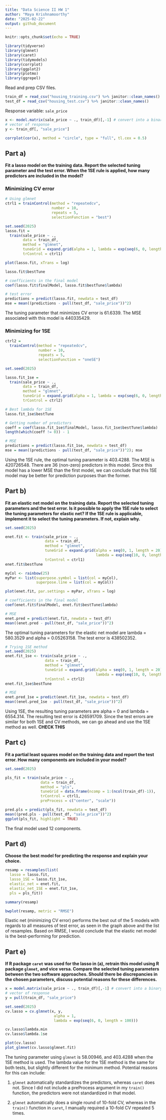 ```yaml
---
title: "Data Science II HW 1"
author: "Maya Krishnamoorthy"
date: "2025-02-22"
output: github_document
---
```


```r
knitr::opts_chunk$set(echo = TRUE)

library(tidyverse)
library(glmnet)
library(caret)
library(tidymodels)
library(corrplot)
library(ggplot2)
library(plotmo)
library(ggrepel)
```

Read and prep CSV files.

```r
train_df = read_csv("housing_training.csv") %>% janitor::clean_names()
test_df = read_csv("housing_test.csv") %>% janitor::clean_names()
```
Response variable: `sale_price`

```r
x <- model.matrix(sale_price ~ ., train_df)[,-1] # convert into a binary indicator variable
# vector of response
y <- train_df[, "sale_price"]

corrplot(cor(x), method = "circle", type = "full", tl.cex = 0.5)
```


## Part a)

**Fit a lasso model on the training data. Report the selected tuning parameter and the test error. When the 1SE rule is applied, how many predictors are included in the model?**

### Minimizing CV error

```r
# Using glmnet
ctrl1 = trainControl(method = "repeatedcv",
                     number = 10,
                     repeats = 5,
                     selectionFunction = "best")

set.seed(2025)
lasso.fit =
  train(sale_price ~ .,
        data = train_df,
        method = "glmnet",
        tuneGrid = expand.grid(alpha = 1, lambda = exp(seq(6, 0, length = 100))),
        trControl = ctrl1)

plot(lasso.fit, xTrans = log)

lasso.fit$bestTune

# coefficients in the final model
coef(lasso.fit$finalModel, lasso.fit$bestTune$lambda)

# test error
predictions = predict(lasso.fit, newdata = test_df)
mse = mean((predictions - pull(test_df, "sale_price"))^2)
```


The tuning parameter that minimizes CV error is 61.6339. The MSE associated with this model is 440335429.

### Minimizing for 1SE

```r
ctrl2 = 
  trainControl(method = "repeatedcv",
               number = 10,
               repeats = 5,
               selectionFunction = "oneSE")

set.seed(2025)

lasso.fit_1se = 
  train(sale_price ~ .,
        data = train_df,
        method = "glmnet",
        tuneGrid = expand.grid(alpha = 1, lambda = exp(seq(6, 0, length = 100))),
        trControl = ctrl2)

# Best lambda for 1SE
lasso.fit_1se$bestTune

# Getting number of predictors
coeff = coef(lasso.fit_1se$finalModel, lasso.fit_1se$bestTune$lambda)
length(which(coeff != 0)) - 1

# MSE
predictions = predict(lasso.fit_1se, newdata = test_df)
mse = mean((predictions - pull(test_df, "sale_price"))^2); mse
```

Using the 1SE rule, the optimal tuning parameter is 403.4288. The MSE is 420726548. There are 36 (non-zero) predictors in this model. Since this model has a lower MSE than the first model, we can conclude that this 1SE model may be better for prediction purposes than the former.

## Part b)

**Fit an elastic net model on the training data. Report the selected tuning parameters and the test error. Is it possible to apply the 1SE rule to select the tuning parameters for elastic net? If the 1SE rule is applicable, implement it to select the tuning parameters. If not, explain why.**

```r
set.seed(2025)

enet.fit <- train(sale_price ~ .,
                  data = train_df,
                  method = "glmnet",
                  tuneGrid = expand.grid(alpha = seq(0, 1, length = 20), 
                                         lambda = exp(seq(10, 0, length = 100))),
                  trControl = ctrl1)
enet.fit$bestTune

myCol <- rainbow(25)
myPar <- list(superpose.symbol = list(col = myCol),
              superpose.line = list(col = myCol))

plot(enet.fit, par.settings = myPar, xTrans = log)

# coefficients in the final model
coef(enet.fit$finalModel, enet.fit$bestTune$lambda)

# MSE
enet.pred = predict(enet.fit, newdata = test_df)
mean((enet.pred - pull(test_df, "sale_price"))^2)
```

The optimal tuning parameters for the elastic net model are lambda = 580.3529 and alpha = 0.05263158. The test error is 438502352.

```r
# Trying 1SE method
set.seed(2025)
enet.fit_1se <- train(sale_price ~ .,
                  data = train_df,
                  method = "glmnet",
                  tuneGrid = expand.grid(alpha = seq(0, 1, length = 20), 
                                         lambda = exp(seq(10, 0, length = 100))),
                  trControl = ctrl2)
enet.fit_1se$bestTune

# MSE
enet.pred_1se = predict(enet.fit_1se, newdata = test_df)
mean((enet.pred_1se - pull(test_df, "sale_price"))^2)
```
Using 1SE, the resulting tuning parameters are alpha = 0 and lambda = 6554.314. The resulting test error is 426591709. Since the test errors are similar for both 1SE and CV methods, we can go ahead and use the 1SE method as well. **CHECK THIS**

## Part c)

**Fit a partial least squares model on the training data and report the test error. How
many components are included in your model?**

```r
set.seed(2025)

pls_fit = train(sale_price ~ .,
                data = train_df,
                method = "pls",
                tuneGrid = data.frame(ncomp = 1:(ncol(train_df)-1)),
                trControl = ctrl1,
                preProcess = c("center", "scale"))

pred.pls = predict(pls_fit, newdata = test_df)
mean((pred.pls - pull(test_df, "sale_price"))^2)
ggplot(pls_fit, highlight = TRUE)

```

The final model used 12 components.

## Part d)

**Choose the best model for predicting the response and explain your choice.**

```r
resamp = resamples(list(
  lasso = lasso.fit,
  lasso_1SE = lasso.fit_1se,
  elastic_net = enet.fit,
  elastic_net_1SE = enet.fit_1se,
  pls = pls_fit))

summary(resamp)

bwplot(resamp, metric = "RMSE")
```

Elastic net (minimizing CV error) performs the best out of the 5 models with regards to all measures of test error, as seen in the graph above and the list of resamples. Based on RMSE, I would conclude that the elastic net model is the best-performing for prediction.

## Part e)

**If R package `caret` was used for the lasso in (a), retrain this model using R package `glmnet`, and vice versa. Compare the selected tuning parameters between the two software approaches. Should there be discrepancies in the chosen parameters, discuss potential reasons for these differences.**

```r
x = model.matrix(sale_price ~ ., train_df)[,-1] # convert into a binary indicator variable
# vector of response
y = pull(train_df, "sale_price")

set.seed(2025)
cv.lasso = cv.glmnet(x, y, 
                      alpha = 1, 
                      lambda = exp(seq(6, 0, length = 100)))

cv.lasso$lambda.min
cv.lasso$lambda.1se

plot(cv.lasso)
plot_glmnet(cv.lasso$glmnet.fit)
```

The tuning parameter using `glmnet` is 58.00946, and 403.4288 when the 1SE method is used. The lambda value for the 1SE method is the same for both tests, but slightly different for the minimum method. Potential reasons for this can include:

1) `glmnet` automatically standardizes the predictors, whereas `caret` does not. Since I did not include a preProcess argument in my `train()` function, the predictors were not standardized in that model.

2) `glmnet` automatically does a single round of 10-fold CV, whereas in the `train()` function in `caret`, I manually required a 10-fold CV repeated 5 times.
